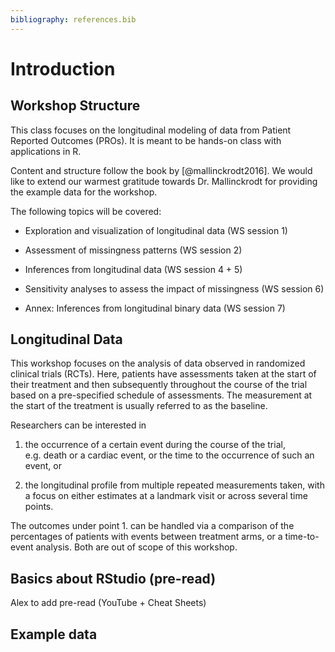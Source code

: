 ```yaml
---
bibliography: references.bib
---
```


# Introduction

## Workshop Structure

This class focuses on the longitudinal modeling of data from Patient Reported Outcomes (PROs). It is meant to be hands-on class with applications in R.

Content and structure follow the book by [@mallinckrodt2016]. We would like to extend our warmest gratitude towards Dr. Mallinckrodt for providing the example data for the workshop.

The following topics will be covered:

-   Exploration and visualization of longitudinal data (WS session 1)

-   Assessment of missingness patterns (WS session 2)

-   Inferences from longitudinal data (WS session 4 + 5)

-   Sensitivity analyses to assess the impact of missingness (WS session 6)

-   Annex: Inferences from longitudinal binary data (WS session 7)

## Longitudinal Data

This workshop focuses on the analysis of data observed in randomized clinical trials (RCTs). Here, patients have assessments taken at the start of their treatment and then subsequently throughout the course of the trial based on a pre-specified schedule of assessments. The measurement at the start of the treatment is usually referred to as the baseline.

Researchers can be interested in

1.  the occurrence of a certain event during the course of the trial, e.g. death or a cardiac event, or the time to the occurrence of such an event, or

2.  the longitudinal profile from multiple repeated measurements taken, with a focus on either estimates at a landmark visit or across several time points.

The outcomes under point 1. can be handled via a comparison of the percentages of patients with events between treatment arms, or a time-to-event analysis. Both are out of scope of this workshop.

## Basics about RStudio (pre-read)

Alex to add pre-read (YouTube + Cheat Sheets)

## Example data

```r

```
